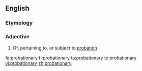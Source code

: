 ==English==

===Etymology===
{{suffix|probation|ary}}

===Adjective===
{{en-adj}}

# Of, pertaining to, or subject to [[probation]]

[[fa:probationary]]
[[fi:probationary]]
[[ta:probationary]]
[[te:probationary]]
[[vi:probationary]]
[[zh:probationary]]